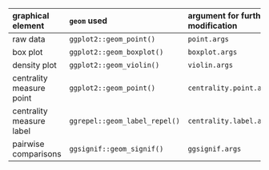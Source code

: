| graphical element        | `geom` used                   | argument for further modification |
| :----------------------- | :---------------------------- | :-------------------------------- |
| raw data                 | `ggplot2::geom_point()`       | `point.args`                      |
| box plot                 | `ggplot2::geom_boxplot()`     | `boxplot.args`                    |
| density plot             | `ggplot2::geom_violin()`      | `violin.args`                     |
| centrality measure point | `ggplot2::geom_point()`       | `centrality.point.args`           |
| centrality measure label | `ggrepel::geom_label_repel()` | `centrality.label.args`           |
| pairwise comparisons     | `ggsignif::geom_signif()`     | `ggsignif.args`                   |
